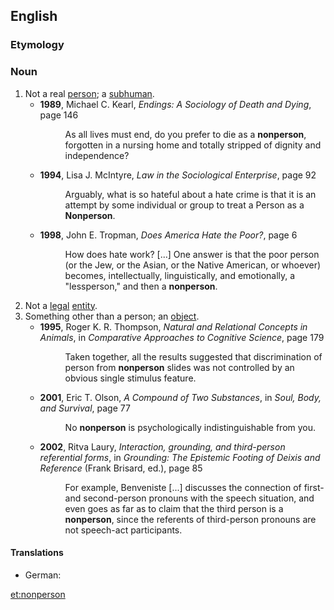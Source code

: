 ==English==

===Etymology===
{{prefix|non|person}}

===Noun===
{{en-noun|pl2=nonpeople}}

# Not a real [[person]]; a [[subhuman]].
#*'''1989''', Michael C. Kearl, ''Endings: A Sociology of Death and Dying'', page 146
#*:As all lives must end, do you prefer to die as a '''nonperson''', forgotten in a nursing home and totally stripped of dignity and independence?
#*'''1994''', Lisa J. McIntyre, ''Law in the Sociological Enterprise'', page 92
#*:Arguably, what is so hateful about a hate crime is that it is an attempt by some individual or group to treat a Person as a '''Nonperson'''.
#*'''1998''', John E. Tropman, ''Does America Hate the Poor?'', page 6
#*:How does hate work? [...] One answer is that the poor person (or the Jew, or the Asian, or the Native American, or whoever) becomes, intellectually, linguistically, and emotionally, a "lessperson," and then a '''nonperson'''.
# Not a [[legal]] [[entity]].
# Something other than a person; an [[object]].
#*'''1995''', Roger K. R. Thompson, ''Natural and Relational Concepts in Animals'', in ''Comparative Approaches to Cognitive Science'', page 179
#*:Taken together, all the results suggested that discrimination of person from '''nonperson''' slides was not controlled by an obvious single stimulus feature.
#*'''2001''', Eric T. Olson, ''A Compound of Two Substances'', in ''Soul, Body, and Survival'', page 77
#*:No '''nonperson''' is psychologically indistinguishable from you.
#*'''2002''', Ritva Laury, ''Interaction, grounding, and third-person referential forms'', in ''Grounding: The Epistemic Footing of Deixis and Reference'' (Frank Brisard, ed.), page 85
#*:For example, Benveniste [...] discusses the connection of first- and second-person pronouns with the speech situation, and even goes as far as to claim that the third person is a '''nonperson''', since the referents of third-person pronouns are not speech-act participants.

====Translations====
{{trans-top|not a real person; a subhuman}}
* German: {{t-|de|Unperson|f}}
{{trans-mid}}
{{trans-bottom}}

[[et:nonperson]]